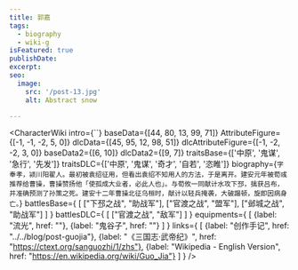 ```yaml
---
title: 郭嘉
tags:
  - biography
  - wiki-g
isFeatured: true
publishDate: 
excerpt: 
seo:
  image:
    src: '/post-13.jpg'
    alt: Abstract snow

---
```



<CharacterWiki
  intro={``}
  baseData={[44, 80, 13, 99, 71]}
  AttributeFigure={[-1, -1, -2, 5, 0]}
  dlcData={[45, 95, 12, 98, 51]}
  dlcAttributeFigure={[-1, -2, -2, 3, 0]}
  baseData2={[6, 10]}
  dlcData2={[9, 7]}
  traitsBase={['中原', '鬼谋', '急行', '先发']}
  traitsDLC={['中原', '鬼谋', '奇才', '自若', '恣睢']}
  biography={`字奉孝，颍川阳翟人。最初被袁绍征用，但看出袁绍不知用人的方法，于是离开。建安元年被荀彧推荐给曹操，曹操赞扬他「使孤成大业者，必此人也」。与荀攸一同献计水攻下邳，擒获吕布，并准确预测了孙策之死。建安十二年曹操北征乌桓时，献计以轻兵掩袭，大破蹋顿，旋即因病身亡。`}
  battlesBase={
    [
      ["下邳之战", "助战军"],
      ["官渡之战", "盟军"],
      ["邺城之战", "助战军"]
    ]
  }
  battlesDLC={
    [
      ["官渡之战", "敌军"]
    ]
  }
  equipments={
    [
      {label: "流光", href: ""},
      {label: "鬼谷子", href: ""}
    ]
  }
  links={
    [
      {label: "创作手记", href: "../../blog/post-guojia"},
      {label: "《三国志·武帝纪》", href: "https://ctext.org/sanguozhi/1/zhs"},
      {label: "Wikipedia - English Version", href: "https://en.wikipedia.org/wiki/Guo_Jia"}
    ]
  }
/>